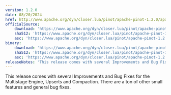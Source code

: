 ```yaml
---
version: 1.2.0
date: 08/20/2024
href: http://www.apache.org/dyn/closer.lua/pinot/apache-pinot-1.2.0/apache-pinot-1.2.0-bin.tar.gz?action=download
officialSource:
    download: 'https://www.apache.org/dyn/closer.lua/pinot/apache-pinot-1.2.0/apache-pinot-1.2.0-src.tar.gz?action=download'
    sha512: 'https://www.apache.org/dyn/closer.lua/pinot/apache-pinot-1.2.0/apache-pinot-1.2.0-src.tar.gz.sha512?action=download'
    asc: 'https://www.apache.org/dyn/closer.lua/pinot/apache-pinot-1.2.0/apache-pinot-1.2.0-src.tar.gz.asc?action=download'
binary:
    download: 'https://www.apache.org/dyn/closer.lua/pinot/apache-pinot-1.2.0/apache-pinot-1.2.0-bin.tar.gz?action=download'
    sha512: 'https://www.apache.org/dyn/closer.lua/pinot/apache-pinot-1.2.0/apache-pinot-1.2.0-bin.tar.gz.sha512?action=download'
    asc: 'https://www.apache.org/dyn/closer.lua/pinot/apache-pinot-1.2.0/apache-pinot-1.2.0-bin.tar.gz.asc?action=download'
releaseNotes: 'This release comes with several Improvements and Bug Fixes for the Multistage Engine, Upserts and Compaction. There are a ton of other small features and general bug fixes.'
---
```


This release comes with several Improvements and Bug Fixes for the Multistage Engine, Upserts and Compaction. There are a ton of other small features and general bug fixes.
